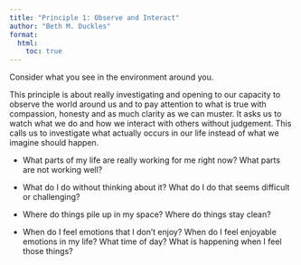 ```yaml
---
title: "Principle 1: Observe and Interact"
author: "Beth M. Duckles"
format:
  html:
    toc: true
---
```


Consider what you see in the environment around you.

This principle is about really investigating and opening to our capacity to observe the world around us and to pay attention to what is true with compassion, honesty and as much clarity as we can muster. It asks us to watch what we do and how we interact with others without judgement. This calls us to investigate what actually occurs in our life instead of what we imagine should happen. 

-   What parts of my life are really working for me right now? What parts are not working well?

-   What do I do without thinking about it? What do I do that seems difficult or challenging?

-   Where do things pile up in my space? Where do things stay clean?

-   When do I feel emotions that I don’t enjoy? When do I feel enjoyable emotions in my life? What time of day? What is happening when I feel those things?
